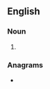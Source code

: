 ==English==

===Noun===
{{en-noun|?}}

# {{abbreviation of|en|aircraft}}

===Anagrams===
* {{anagrams|en|a=acft|FACT|fact}}